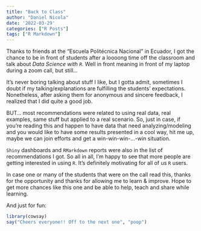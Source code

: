 ```yaml
---
title: "Back to Class"
author: "Daniel Nicola"
date: '2022-03-29'
categories: ["R Posts"]
tags: ["R Markdown"]
---
```



Thanks to friends at the "Escuela Politécnica Nacional" in Ecuador, I got the chance to be in front of students after a loooong time off the classroom and talk about *Data Science with `R`*. Well in front meaning in front of my laptop during a zoom call, but still... 

It's never boring talking about stuff I like, but I gotta admit, sometimes I doubt if my talking/explanations are fulfilling the students' expectations. Nonetheless, after asking them for anonymous and sincere feedback, I realized that I did quite a good job.

BUT... most recommendations were related to using real data, real examples, same stuff but applied to a real scenario. So, just in case, if you're reading this and happen to have data that need analyzing/modeling and you would like to have some results presented in a cool way, hit me up, maybe we can join efforts and get a win-win-win-...-win situation.

`Shiny` dashboards and `RMarkdown` reports were also in the list of recommendations I got. So all in all, I'm happy to see that more people are getting interested in using `R`. It's definitely motivating for all of us `R` users.

In case one or many of the students that were on the call read this, thanks for the opportunity and thanks for allowing me to learn & improve. Hope to get more chances like this one and be able to help, teach and share while learning.

And just for fun:
```r
library(cowsay)
say("Cheers everyone!! Off to the next one", "poop")
```



